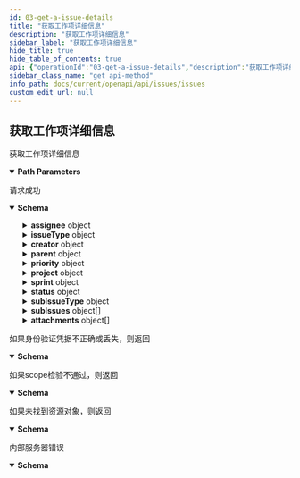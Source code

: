 ```yaml
---
id: 03-get-a-issue-details
title: "获取工作项详细信息"
description: "获取工作项详细信息"
sidebar_label: "获取工作项详细信息"
hide_title: true
hide_table_of_contents: true
api: {"operationId":"03-get-a-issue-details","description":"获取工作项详细信息","security":[{"oauth2":["read:project:issue"]}],"parameters":[{"name":"teamID","in":"path","description":"团队ID","required":true,"schema":{"type":"string"}},{"name":"issueID","in":"path","description":"工作项ID","required":true,"schema":{"type":"string"}}],"responses":{"200":{"description":"请求成功","content":{"application/json":{"schema":{"type":"object","properties":{"assignee":{"type":"object","properties":{"id":{"type":"string","description":"工作项负责人ID"},"name":{"type":"string","description":"工作项标题"}}},"createTime":{"type":"integer","description":"工作项创建时间"},"dueDate":{"type":"string","description":"工作项截止日期"},"timeEstimatedHour":{"type":"integer","description":"工作项预估工时，单位（小时）"},"issueType":{"type":"object","properties":{"id":{"type":"string","description":"工作项类型ID"},"name":{"type":"string","description":"工作项类型名称"}}},"title":{"type":"string","description":"工作项标题"},"number":{"type":"integer","description":"工作项编号"},"creator":{"type":"object","properties":{"id":{"type":"string","description":"工作项创建者ID"},"name":{"type":"string","description":"工作项创建者名称"}}},"parent":{"type":"object","properties":{"id":{"type":"string","description":"父工作项ID"},"title":{"type":"string","description":"父工作项标题"}}},"priority":{"type":"object","properties":{"id":{"type":"string","description":"工作项优先级ID"},"name":{"type":"string","description":"工作项优先级名称"}}},"project":{"type":"object","properties":{"id":{"type":"string","description":"工作项所属项目ID"},"name":{"type":"string","description":"工作项所属项目名称"}}},"timeRemainingHour":{"type":"integer","description":"工作项剩余工时，单位（小时）"},"sprint":{"type":"object","properties":{"id":{"type":"string","description":"工作项所属迭代ID"},"name":{"type":"string","description":"工作项所属迭代名称"}}},"status":{"type":"object","properties":{"id":{"type":"string","description":"工作项状态ID"},"name":{"type":"string","description":"工作项状态名称"},"category":{"type":"string","description":"工作项状态类型"}}},"subIssueType":{"type":"object","properties":{"id":{"type":"string","description":"子工作项类型ID"},"name":{"type":"string","description":"子工作项类型名称"}}},"subIssueCount":{"type":"integer","description":"子工作项总数"},"subIssueDoneCount":{"type":"integer","description":"子工作项状态为完成的总数"},"subIssues":{"type":"array","items":{"type":"object","properties":{"id":{"type":"string","description":"子工作项ID"},"title":{"type":"string","description":"子工作项标题"}}}},"totalTimeEstimatedHour":{"type":"integer","description":"工作项总预估工时，单位（小时）"},"timeSpentHour":{"type":"integer","description":"工作项已登记工时，单位（小时）"},"totalTimeRemainingHour":{"type":"integer","description":"工作项总剩余工时，单位（小时）"},"id":{"type":"string","description":"工作项ID"},"attachments":{"type":"array","items":{"type":"object","properties":{"id":{"type":"string","description":"工作项附件ID"},"name":{"type":"string","description":"工作项附件名称"},"createTime":{"type":"integer","description":"工作项附件创建时间"}}}}},"title":"ListItem"}}}},"401":{"description":"如果身份验证凭据不正确或丢失，则返回","content":{"application/json":{"schema":{"type":"object","properties":{"result":{"type":"string","description":"本次请求结果,SUCCESS|FAIL"},"errorCode":{"type":"string","description":"本次请求错误码"},"errorMsg":{"type":"string","description":"本次请求错误信息"}},"title":"BadResponse"}}}},"403":{"description":"如果scope检验不通过，则返回","content":{"application/json":{"schema":{"type":"object","properties":{"result":{"type":"string","description":"本次请求结果,SUCCESS|FAIL"},"errorCode":{"type":"string","description":"本次请求错误码"},"errorMsg":{"type":"string","description":"本次请求错误信息"}},"title":"BadResponse"}}}},"404":{"description":"如果未找到资源对象，则返回","content":{"application/json":{"schema":{"type":"object","properties":{"result":{"type":"string","description":"本次请求结果,SUCCESS|FAIL"},"errorCode":{"type":"string","description":"本次请求错误码"},"errorMsg":{"type":"string","description":"本次请求错误信息"}},"title":"BadResponse"}}}},"500":{"description":"内部服务器错误","content":{"application/json":{"schema":{"type":"object","properties":{"result":{"type":"string","description":"本次请求结果,SUCCESS|FAIL"},"errorCode":{"type":"string","description":"本次请求错误码"},"errorMsg":{"type":"string","description":"本次请求错误信息"}},"title":"BadResponse"}}}}},"method":"get","path":"/project/team/{teamID}/issues/{issueID}","servers":[{"url":"https://your-domain/rest/api/v1"},{"url":"http://your-domain/rest/api/v1"}],"securitySchemes":{"oauth2":{"type":"oauth2","flows":{"authorizationCode":{"authorizationUrl":"https://ones.com/oauth2/authorize","tokenUrl":"https://ones.com/oauth2/token","scopes":{"write:project:issue":"新增、修改、删除工作项","read:project:issue":"获取工作项信息"}}}}},"info":{"title":"Issues","version":"1.0","description":"此资源代表工作项。使用它来获取、创建、更新和删除工作项。\n"},"postman":{"name":"获取工作项详细信息","description":{"content":"获取工作项详细信息","type":"text/plain"},"url":{"path":["project","team",":teamID","issues",":issueID"],"host":["{{baseUrl}}"],"query":[],"variable":[{"disabled":false,"description":{"content":"(Required) 团队ID","type":"text/plain"},"type":"any","value":"","key":"teamID"},{"disabled":false,"description":{"content":"(Required) 工作项ID","type":"text/plain"},"type":"any","value":"","key":"issueID"}]},"header":[{"key":"Accept","value":"application/json"}],"method":"GET","auth":{"type":"oauth2","oauth2":[]}}}
sidebar_class_name: "get api-method"
info_path: docs/current/openapi/api/issues/issues
custom_edit_url: null
---
```



## 获取工作项详细信息



获取工作项详细信息

<details style={{"marginBottom":"1rem"}} data-collapsed={false} open={true}><summary style={{}}><strong>Path Parameters</strong></summary><div><ul><ParamsItem className={"paramsItem"} param={{"name":"teamID","in":"path","description":"团队ID","required":true,"schema":{"type":"string"}}}></ParamsItem><ParamsItem className={"paramsItem"} param={{"name":"issueID","in":"path","description":"工作项ID","required":true,"schema":{"type":"string"}}}></ParamsItem></ul></div></details><div><ApiTabs><TabItem label={"200"} value={"200"}><div>

请求成功

</div><div><MimeTabs schemaType={"response"}><TabItem label={"application/json"} value={"application/json"}><SchemaTabs><TabItem label={"Schema"} value={"Schema"}><details style={{}} data-collapsed={false} open={true}><summary style={{"textAlign":"left"}}><strong>Schema</strong></summary><div style={{"textAlign":"left","marginLeft":"1rem"}}></div><ul style={{"marginLeft":"1rem"}}><SchemaItem collapsible={true} className={"schemaItem"}><details style={{}}><summary style={{}}><strong>assignee</strong><span style={{"opacity":"0.6"}}> object</span></summary><div style={{"marginLeft":"1rem"}}><SchemaItem collapsible={false} name={"id"} required={false} schemaName={"string"} qualifierMessage={undefined} schema={{"type":"string","description":"工作项负责人ID"}}></SchemaItem><SchemaItem collapsible={false} name={"name"} required={false} schemaName={"string"} qualifierMessage={undefined} schema={{"type":"string","description":"工作项标题"}}></SchemaItem></div></details></SchemaItem><SchemaItem collapsible={false} name={"createTime"} required={false} schemaName={"integer"} qualifierMessage={undefined} schema={{"type":"integer","description":"工作项创建时间"}}></SchemaItem><SchemaItem collapsible={false} name={"dueDate"} required={false} schemaName={"string"} qualifierMessage={undefined} schema={{"type":"string","description":"工作项截止日期"}}></SchemaItem><SchemaItem collapsible={false} name={"timeEstimatedHour"} required={false} schemaName={"integer"} qualifierMessage={undefined} schema={{"type":"integer","description":"工作项预估工时，单位（小时）"}}></SchemaItem><SchemaItem collapsible={true} className={"schemaItem"}><details style={{}}><summary style={{}}><strong>issueType</strong><span style={{"opacity":"0.6"}}> object</span></summary><div style={{"marginLeft":"1rem"}}><SchemaItem collapsible={false} name={"id"} required={false} schemaName={"string"} qualifierMessage={undefined} schema={{"type":"string","description":"工作项类型ID"}}></SchemaItem><SchemaItem collapsible={false} name={"name"} required={false} schemaName={"string"} qualifierMessage={undefined} schema={{"type":"string","description":"工作项类型名称"}}></SchemaItem></div></details></SchemaItem><SchemaItem collapsible={false} name={"title"} required={false} schemaName={"string"} qualifierMessage={undefined} schema={{"type":"string","description":"工作项标题"}}></SchemaItem><SchemaItem collapsible={false} name={"number"} required={false} schemaName={"integer"} qualifierMessage={undefined} schema={{"type":"integer","description":"工作项编号"}}></SchemaItem><SchemaItem collapsible={true} className={"schemaItem"}><details style={{}}><summary style={{}}><strong>creator</strong><span style={{"opacity":"0.6"}}> object</span></summary><div style={{"marginLeft":"1rem"}}><SchemaItem collapsible={false} name={"id"} required={false} schemaName={"string"} qualifierMessage={undefined} schema={{"type":"string","description":"工作项创建者ID"}}></SchemaItem><SchemaItem collapsible={false} name={"name"} required={false} schemaName={"string"} qualifierMessage={undefined} schema={{"type":"string","description":"工作项创建者名称"}}></SchemaItem></div></details></SchemaItem><SchemaItem collapsible={true} className={"schemaItem"}><details style={{}}><summary style={{}}><strong>parent</strong><span style={{"opacity":"0.6"}}> object</span></summary><div style={{"marginLeft":"1rem"}}><SchemaItem collapsible={false} name={"id"} required={false} schemaName={"string"} qualifierMessage={undefined} schema={{"type":"string","description":"父工作项ID"}}></SchemaItem><SchemaItem collapsible={false} name={"title"} required={false} schemaName={"string"} qualifierMessage={undefined} schema={{"type":"string","description":"父工作项标题"}}></SchemaItem></div></details></SchemaItem><SchemaItem collapsible={true} className={"schemaItem"}><details style={{}}><summary style={{}}><strong>priority</strong><span style={{"opacity":"0.6"}}> object</span></summary><div style={{"marginLeft":"1rem"}}><SchemaItem collapsible={false} name={"id"} required={false} schemaName={"string"} qualifierMessage={undefined} schema={{"type":"string","description":"工作项优先级ID"}}></SchemaItem><SchemaItem collapsible={false} name={"name"} required={false} schemaName={"string"} qualifierMessage={undefined} schema={{"type":"string","description":"工作项优先级名称"}}></SchemaItem></div></details></SchemaItem><SchemaItem collapsible={true} className={"schemaItem"}><details style={{}}><summary style={{}}><strong>project</strong><span style={{"opacity":"0.6"}}> object</span></summary><div style={{"marginLeft":"1rem"}}><SchemaItem collapsible={false} name={"id"} required={false} schemaName={"string"} qualifierMessage={undefined} schema={{"type":"string","description":"工作项所属项目ID"}}></SchemaItem><SchemaItem collapsible={false} name={"name"} required={false} schemaName={"string"} qualifierMessage={undefined} schema={{"type":"string","description":"工作项所属项目名称"}}></SchemaItem></div></details></SchemaItem><SchemaItem collapsible={false} name={"timeRemainingHour"} required={false} schemaName={"integer"} qualifierMessage={undefined} schema={{"type":"integer","description":"工作项剩余工时，单位（小时）"}}></SchemaItem><SchemaItem collapsible={true} className={"schemaItem"}><details style={{}}><summary style={{}}><strong>sprint</strong><span style={{"opacity":"0.6"}}> object</span></summary><div style={{"marginLeft":"1rem"}}><SchemaItem collapsible={false} name={"id"} required={false} schemaName={"string"} qualifierMessage={undefined} schema={{"type":"string","description":"工作项所属迭代ID"}}></SchemaItem><SchemaItem collapsible={false} name={"name"} required={false} schemaName={"string"} qualifierMessage={undefined} schema={{"type":"string","description":"工作项所属迭代名称"}}></SchemaItem></div></details></SchemaItem><SchemaItem collapsible={true} className={"schemaItem"}><details style={{}}><summary style={{}}><strong>status</strong><span style={{"opacity":"0.6"}}> object</span></summary><div style={{"marginLeft":"1rem"}}><SchemaItem collapsible={false} name={"id"} required={false} schemaName={"string"} qualifierMessage={undefined} schema={{"type":"string","description":"工作项状态ID"}}></SchemaItem><SchemaItem collapsible={false} name={"name"} required={false} schemaName={"string"} qualifierMessage={undefined} schema={{"type":"string","description":"工作项状态名称"}}></SchemaItem><SchemaItem collapsible={false} name={"category"} required={false} schemaName={"string"} qualifierMessage={undefined} schema={{"type":"string","description":"工作项状态类型"}}></SchemaItem></div></details></SchemaItem><SchemaItem collapsible={true} className={"schemaItem"}><details style={{}}><summary style={{}}><strong>subIssueType</strong><span style={{"opacity":"0.6"}}> object</span></summary><div style={{"marginLeft":"1rem"}}><SchemaItem collapsible={false} name={"id"} required={false} schemaName={"string"} qualifierMessage={undefined} schema={{"type":"string","description":"子工作项类型ID"}}></SchemaItem><SchemaItem collapsible={false} name={"name"} required={false} schemaName={"string"} qualifierMessage={undefined} schema={{"type":"string","description":"子工作项类型名称"}}></SchemaItem></div></details></SchemaItem><SchemaItem collapsible={false} name={"subIssueCount"} required={false} schemaName={"integer"} qualifierMessage={undefined} schema={{"type":"integer","description":"子工作项总数"}}></SchemaItem><SchemaItem collapsible={false} name={"subIssueDoneCount"} required={false} schemaName={"integer"} qualifierMessage={undefined} schema={{"type":"integer","description":"子工作项状态为完成的总数"}}></SchemaItem><SchemaItem collapsible={true} className={"schemaItem"}><details style={{}}><summary style={{}}><strong>subIssues</strong><span style={{"opacity":"0.6"}}> object[]</span></summary><div style={{"marginLeft":"1rem"}}><li><div style={{"fontSize":"var(--ifm-code-font-size)","opacity":"0.6","marginLeft":"-.5rem","paddingBottom":".5rem"}}>Array [</div></li><SchemaItem collapsible={false} name={"id"} required={false} schemaName={"string"} qualifierMessage={undefined} schema={{"type":"string","description":"子工作项ID"}}></SchemaItem><SchemaItem collapsible={false} name={"title"} required={false} schemaName={"string"} qualifierMessage={undefined} schema={{"type":"string","description":"子工作项标题"}}></SchemaItem><li><div style={{"fontSize":"var(--ifm-code-font-size)","opacity":"0.6","marginLeft":"-.5rem"}}>]</div></li></div></details></SchemaItem><SchemaItem collapsible={false} name={"totalTimeEstimatedHour"} required={false} schemaName={"integer"} qualifierMessage={undefined} schema={{"type":"integer","description":"工作项总预估工时，单位（小时）"}}></SchemaItem><SchemaItem collapsible={false} name={"timeSpentHour"} required={false} schemaName={"integer"} qualifierMessage={undefined} schema={{"type":"integer","description":"工作项已登记工时，单位（小时）"}}></SchemaItem><SchemaItem collapsible={false} name={"totalTimeRemainingHour"} required={false} schemaName={"integer"} qualifierMessage={undefined} schema={{"type":"integer","description":"工作项总剩余工时，单位（小时）"}}></SchemaItem><SchemaItem collapsible={false} name={"id"} required={false} schemaName={"string"} qualifierMessage={undefined} schema={{"type":"string","description":"工作项ID"}}></SchemaItem><SchemaItem collapsible={true} className={"schemaItem"}><details style={{}}><summary style={{}}><strong>attachments</strong><span style={{"opacity":"0.6"}}> object[]</span></summary><div style={{"marginLeft":"1rem"}}><li><div style={{"fontSize":"var(--ifm-code-font-size)","opacity":"0.6","marginLeft":"-.5rem","paddingBottom":".5rem"}}>Array [</div></li><SchemaItem collapsible={false} name={"id"} required={false} schemaName={"string"} qualifierMessage={undefined} schema={{"type":"string","description":"工作项附件ID"}}></SchemaItem><SchemaItem collapsible={false} name={"name"} required={false} schemaName={"string"} qualifierMessage={undefined} schema={{"type":"string","description":"工作项附件名称"}}></SchemaItem><SchemaItem collapsible={false} name={"createTime"} required={false} schemaName={"integer"} qualifierMessage={undefined} schema={{"type":"integer","description":"工作项附件创建时间"}}></SchemaItem><li><div style={{"fontSize":"var(--ifm-code-font-size)","opacity":"0.6","marginLeft":"-.5rem"}}>]</div></li></div></details></SchemaItem></ul></details></TabItem><TabItem label={"Example (from schema)"} value={"Example (from schema)"}><ResponseSamples responseExample={"{\n  \"assignee\": {\n    \"id\": \"string\",\n    \"name\": \"string\"\n  },\n  \"createTime\": 0,\n  \"dueDate\": \"string\",\n  \"timeEstimatedHour\": 0,\n  \"issueType\": {\n    \"id\": \"string\",\n    \"name\": \"string\"\n  },\n  \"title\": \"string\",\n  \"number\": 0,\n  \"creator\": {\n    \"id\": \"string\",\n    \"name\": \"string\"\n  },\n  \"parent\": {\n    \"id\": \"string\",\n    \"title\": \"string\"\n  },\n  \"priority\": {\n    \"id\": \"string\",\n    \"name\": \"string\"\n  },\n  \"project\": {\n    \"id\": \"string\",\n    \"name\": \"string\"\n  },\n  \"timeRemainingHour\": 0,\n  \"sprint\": {\n    \"id\": \"string\",\n    \"name\": \"string\"\n  },\n  \"status\": {\n    \"id\": \"string\",\n    \"name\": \"string\",\n    \"category\": \"string\"\n  },\n  \"subIssueType\": {\n    \"id\": \"string\",\n    \"name\": \"string\"\n  },\n  \"subIssueCount\": 0,\n  \"subIssueDoneCount\": 0,\n  \"subIssues\": [\n    {\n      \"id\": \"string\",\n      \"title\": \"string\"\n    }\n  ],\n  \"totalTimeEstimatedHour\": 0,\n  \"timeSpentHour\": 0,\n  \"totalTimeRemainingHour\": 0,\n  \"id\": \"string\",\n  \"attachments\": [\n    {\n      \"id\": \"string\",\n      \"name\": \"string\",\n      \"createTime\": 0\n    }\n  ]\n}"} language={"json"}></ResponseSamples></TabItem></SchemaTabs></TabItem></MimeTabs></div></TabItem><TabItem label={"401"} value={"401"}><div>

如果身份验证凭据不正确或丢失，则返回

</div><div><MimeTabs schemaType={"response"}><TabItem label={"application/json"} value={"application/json"}><SchemaTabs><TabItem label={"Schema"} value={"Schema"}><details style={{}} data-collapsed={false} open={true}><summary style={{"textAlign":"left"}}><strong>Schema</strong></summary><div style={{"textAlign":"left","marginLeft":"1rem"}}></div><ul style={{"marginLeft":"1rem"}}><SchemaItem collapsible={false} name={"result"} required={false} schemaName={"string"} qualifierMessage={undefined} schema={{"type":"string","description":"本次请求结果,SUCCESS|FAIL"}}></SchemaItem><SchemaItem collapsible={false} name={"errorCode"} required={false} schemaName={"string"} qualifierMessage={undefined} schema={{"type":"string","description":"本次请求错误码"}}></SchemaItem><SchemaItem collapsible={false} name={"errorMsg"} required={false} schemaName={"string"} qualifierMessage={undefined} schema={{"type":"string","description":"本次请求错误信息"}}></SchemaItem></ul></details></TabItem><TabItem label={"Example (from schema)"} value={"Example (from schema)"}><ResponseSamples responseExample={"{\n  \"result\": \"string\",\n  \"errorCode\": \"string\",\n  \"errorMsg\": \"string\"\n}"} language={"json"}></ResponseSamples></TabItem></SchemaTabs></TabItem></MimeTabs></div></TabItem><TabItem label={"403"} value={"403"}><div>

如果scope检验不通过，则返回

</div><div><MimeTabs schemaType={"response"}><TabItem label={"application/json"} value={"application/json"}><SchemaTabs><TabItem label={"Schema"} value={"Schema"}><details style={{}} data-collapsed={false} open={true}><summary style={{"textAlign":"left"}}><strong>Schema</strong></summary><div style={{"textAlign":"left","marginLeft":"1rem"}}></div><ul style={{"marginLeft":"1rem"}}><SchemaItem collapsible={false} name={"result"} required={false} schemaName={"string"} qualifierMessage={undefined} schema={{"type":"string","description":"本次请求结果,SUCCESS|FAIL"}}></SchemaItem><SchemaItem collapsible={false} name={"errorCode"} required={false} schemaName={"string"} qualifierMessage={undefined} schema={{"type":"string","description":"本次请求错误码"}}></SchemaItem><SchemaItem collapsible={false} name={"errorMsg"} required={false} schemaName={"string"} qualifierMessage={undefined} schema={{"type":"string","description":"本次请求错误信息"}}></SchemaItem></ul></details></TabItem><TabItem label={"Example (from schema)"} value={"Example (from schema)"}><ResponseSamples responseExample={"{\n  \"result\": \"string\",\n  \"errorCode\": \"string\",\n  \"errorMsg\": \"string\"\n}"} language={"json"}></ResponseSamples></TabItem></SchemaTabs></TabItem></MimeTabs></div></TabItem><TabItem label={"404"} value={"404"}><div>

如果未找到资源对象，则返回

</div><div><MimeTabs schemaType={"response"}><TabItem label={"application/json"} value={"application/json"}><SchemaTabs><TabItem label={"Schema"} value={"Schema"}><details style={{}} data-collapsed={false} open={true}><summary style={{"textAlign":"left"}}><strong>Schema</strong></summary><div style={{"textAlign":"left","marginLeft":"1rem"}}></div><ul style={{"marginLeft":"1rem"}}><SchemaItem collapsible={false} name={"result"} required={false} schemaName={"string"} qualifierMessage={undefined} schema={{"type":"string","description":"本次请求结果,SUCCESS|FAIL"}}></SchemaItem><SchemaItem collapsible={false} name={"errorCode"} required={false} schemaName={"string"} qualifierMessage={undefined} schema={{"type":"string","description":"本次请求错误码"}}></SchemaItem><SchemaItem collapsible={false} name={"errorMsg"} required={false} schemaName={"string"} qualifierMessage={undefined} schema={{"type":"string","description":"本次请求错误信息"}}></SchemaItem></ul></details></TabItem><TabItem label={"Example (from schema)"} value={"Example (from schema)"}><ResponseSamples responseExample={"{\n  \"result\": \"string\",\n  \"errorCode\": \"string\",\n  \"errorMsg\": \"string\"\n}"} language={"json"}></ResponseSamples></TabItem></SchemaTabs></TabItem></MimeTabs></div></TabItem><TabItem label={"500"} value={"500"}><div>

内部服务器错误

</div><div><MimeTabs schemaType={"response"}><TabItem label={"application/json"} value={"application/json"}><SchemaTabs><TabItem label={"Schema"} value={"Schema"}><details style={{}} data-collapsed={false} open={true}><summary style={{"textAlign":"left"}}><strong>Schema</strong></summary><div style={{"textAlign":"left","marginLeft":"1rem"}}></div><ul style={{"marginLeft":"1rem"}}><SchemaItem collapsible={false} name={"result"} required={false} schemaName={"string"} qualifierMessage={undefined} schema={{"type":"string","description":"本次请求结果,SUCCESS|FAIL"}}></SchemaItem><SchemaItem collapsible={false} name={"errorCode"} required={false} schemaName={"string"} qualifierMessage={undefined} schema={{"type":"string","description":"本次请求错误码"}}></SchemaItem><SchemaItem collapsible={false} name={"errorMsg"} required={false} schemaName={"string"} qualifierMessage={undefined} schema={{"type":"string","description":"本次请求错误信息"}}></SchemaItem></ul></details></TabItem><TabItem label={"Example (from schema)"} value={"Example (from schema)"}><ResponseSamples responseExample={"{\n  \"result\": \"string\",\n  \"errorCode\": \"string\",\n  \"errorMsg\": \"string\"\n}"} language={"json"}></ResponseSamples></TabItem></SchemaTabs></TabItem></MimeTabs></div></TabItem></ApiTabs></div>